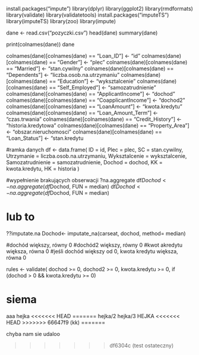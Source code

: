 
install.packages("impute")
library(dplyr)
library(ggplot2)
library(rmdformats)
library(validate)
library(validatetools)
install.packages("imputeTS")
library(imputeTS)
library(zoo)
library(impute)



dane <- read.csv("pozyczki.csv")
head(dane)
summary(dane)

print(colnames(dane))
dane

colnames(dane)[colnames(dane) == "Loan_ID"] <- "id"
colnames(dane)[colnames(dane) == "Gender"] <- "plec"
colnames(dane)[colnames(dane) == "Married"] <- "stan.cywilny"
colnames(dane)[colnames(dane) == "Dependents"] <- "liczba.osob.na.utrzymaniu"
colnames(dane)[colnames(dane) == "Education"] <- "wyksztalcenie"
colnames(dane)[colnames(dane) == "Self_Employed"] <- "samozatrudnienie"
colnames(dane)[colnames(dane) == "ApplicantIncome"] <- "dochod"
colnames(dane)[colnames(dane) == "CoapplicantIncome"] <- "dochod2"
colnames(dane)[colnames(dane) == "LoanAmount"] <- "kwota.kredytu"
colnames(dane)[colnames(dane) == "Loan_Amount_Term"] <- "czas.trwania"
colnames(dane)[colnames(dane) == "Credit_History"] <- "historia.kredytowa"
colnames(dane)[colnames(dane) == "Property_Area"] <- "obszar.nieruchomosci"
colnames(dane)[colnames(dane) == "Loan_Status"] <- "stan.kredytu


#ramka danych
df <- data.frame(
  ID = id,
  Plec = plec,
  SC = stan.cywilny,
  Utrzymanie = liczba.osob.na.utrzymaniu,
  Wyksztalcenie = wyksztalcenie,
  Samozatrudnienie = samozatrudnienie,
  Dochod = dochod,
  KK = kwota.kredytu,
  HK = historia
)


#wypełnienie brakujących obserwacji 
?na.aggregate
df$Dochod <- na.aggregate(df$Dochod, FUN = median)
df$Dochod <- na.aggregate(df$Dochod, FUN = median)


# lub to 
??imputate.na
Dochod<- imputate_na(carseat, dochod, method= median) 

#dochód większy, równy 0
#dochód2 większy, równy 0
#kwot akredytu większa, równa 0
#jeśli dochód większy od 0, kwota kredytu większa, równa 0  

rules <- validate( 
  dochod >= 0,
  dochod2 >= 0,
  kwota.kredytu >= 0,
  if (dochod > 0 && kwota.kredytu >= 0)

# siema
aaa
hejka
<<<<<<< HEAD
=======
hejka/2
hejka/3
HEJKA
<<<<<<< HEAD
>>>>>>> 66647f9 (kk)
=======

chyba nam sie udaloo

>>>>>>> df6304c (test ostateczny)
